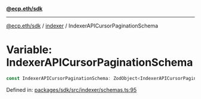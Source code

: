 [**@ecp.eth/sdk**](../../index.mdx)

***

[@ecp.eth/sdk](/sdk-reference/index.mdx) / [indexer](/sdk-reference/indexer/index.mdx) / IndexerAPICursorPaginationSchema

# Variable: IndexerAPICursorPaginationSchema

```ts
const IndexerAPICursorPaginationSchema: ZodObject<IndexerAPICursorPaginationSchemaType>;
```

Defined in: [packages/sdk/src/indexer/schemas.ts:95](https://github.com/ecp-eth/comments-monorepo/blob/main/packages/sdk/src/indexer/schemas.ts#L95)
